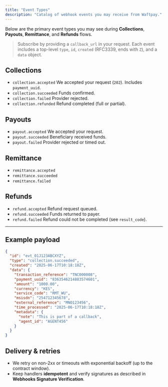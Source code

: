 ```yaml
---
title: "Event Types"
description: "Catalog of webhook events you may receive from Waftpay."
---
```


Below are the primary event types you may see during **Collections**, **Payouts**, **Remittance**, and **Refunds** flows.

> Subscribe by providing a `callback_url` in your request. Each event includes a top-level `type`, `id`, `created` (RFC3339, ends with `Z`), and a `data` object.

## Collections

- `collection.accepted`  We accepted your request (`202`). Includes `payment_uuid`.
- `collection.succeeded`  Funds confirmed.
- `collection.failed`  Provider rejected.
- `collection.refunded`  Refund completed (full or partial).

## Payouts

- `payout.accepted`  We accepted your request.
- `payout.succeeded`  Beneficiary received funds.
- `payout.failed`  Provider rejected or timed out.

## Remittance

- `remittance.accepted`
- `remittance.succeeded`
- `remittance.failed`

## Refunds

- `refund.accepted`  Refund request queued.
- `refund.succeeded`  Funds returned to payer.
- `refund.failed`  Refund could not be completed (see `result_code`).

---

## Example payload

```json
{
  "id": "evt_01J123ABCXYZ",
  "type": "collection.succeeded",
  "created": "2025-06-17T10:18:18Z",
  "data": {
    "transaction_reference": "TNC000008",
    "payment_uuid": "8363546214883574601",
    "amount": "1000.00",
    "currency": "KES",
    "service_code": "RMT_WU",
    "msisdn": "254712345678",
    "external_reference": "MNO123456",
    "time_processed": "2025-06-17T10:18:18Z",
    "metadata": {
      "note": "This is part of a callback",
      "agent_id": "AGENT456"
    }
  }
}
```

## Delivery & retries

- We retry on non-2xx or timeouts with exponential backoff (up to the contract window).
- Keep handlers **idempotent** and verify signatures as described in **Webhooks  Signature Verification**.
